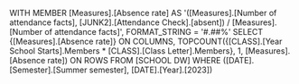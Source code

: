 WITH
MEMBER [Measures].[Absence rate] AS
	'([Measures].[Number of attendance facts], [JUNK2].[Attendance Check].[absent]) 
	/ [Measures].[Number of attendance facts]', FORMAT_STRING = '#.##%'
SELECT
    {[Measures].[Absence rate]} ON COLUMNS,
    TOPCOUNT({[CLASS].[Year School Starts].Members * [CLASS].[Class Letter].Members}, 1, [Measures].[Absence rate]) ON ROWS
FROM [SCHOOL DW]
WHERE
    ([DATE].[Semester].[Summer semester], [DATE].[Year].[2023])